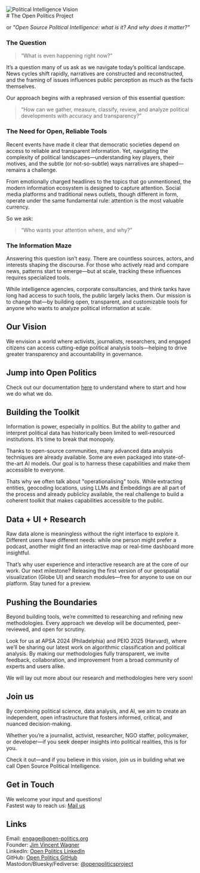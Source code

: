 

<div className="flex justify-center">
<Image
  src="/logos/zen45.png"
  alt="Political Intelligence Vision"
  width={100}
  height={100}
  className="mb-8 rounded-lg shadow-md"
/>
</div>
# The Open Politics Project

or *"Open Source Political Intelligence: what is it? And why does it matter?"*

### The Question
> “What is even happening right now?”

It’s a question many of us ask as we navigate today’s political landscape. News cycles shift rapidly, narratives are constructed and reconstructed, and the framing of issues influences public perception as much as the facts themselves.

Our approach begins with a rephrased version of this essential question:

> “How can we gather, measure, classify, review, and analyze political developments with accuracy and transparency?”

### The Need for Open, Reliable Tools
Recent events have made it clear that democratic societies depend on access to reliable and transparent information. Yet, navigating the complexity of political landscapes—understanding key players, their motives, and the subtle (or not-so-subtle) ways narratives are shaped—remains a challenge.

From emotionally charged headlines to the topics that go unmentioned, the modern information ecosystem is designed to capture attention. Social media platforms and traditional news outlets, though different in form, operate under the same fundamental rule: attention is the most valuable currency.

So we ask: 
> “Who wants your attention where, and why?”

### The Information Maze
Answering this question isn’t easy. There are countless sources, actors, and interests shaping the discourse. For those who actively read and compare news, patterns start to emerge—but at scale, tracking these influences requires specialized tools.

While intelligence agencies, corporate consultancies, and think tanks have long had access to such tools, the public largely lacks them. Our mission is to change that—by building open, transparent, and customizable tools for anyone who wants to analyze political information at scale.

## Our Vision
We envision a world where activists, journalists, researchers, and engaged citizens can access cutting-edge political analysis tools—helping to drive greater transparency and accountability in governance.

## Jump into Open Politics
Check out our documentation [here](#https://docs.open-politics.org) to understand where to start and how we do what we do. 


## Building the Toolkit
Information is power, especially in politics. But the ability to gather and interpret political data has historically been limited to well-resourced institutions. It’s time to break that monopoly.

Thanks to open-source communities, many advanced data analysis techniques are already available. Some are even packaged into state-of-the-art AI models. Our goal is to harness these capabilities and make them accessible to everyone.

Thats why we often talk about "operationalising" tools. While extracting entities, geocoding locations, using LLMs and Embeddings are all part of the process and already publiclcy available, the real challenge to build a coherent toolkit that makes capabilities accessible to the public.

## Data + UI + Research
Raw data alone is meaningless without the right interface to explore it. Different users have different needs: while one person might prefer a podcast, another might find an interactive map or real-time dashboard more insightful.

That’s why user experience and interactive research are at the core of our work. Our next milestone? Releasing the first version of our geospatial visualization (Globe UI) and search modules—free for anyone to use on our platform. Stay tuned for a preview.

## Pushing the Boundaries
Beyond building tools, we’re committed to researching and refining new methodologies. Every approach we develop will be documented, peer-reviewed, and open for scrutiny.

Look for us at APSA 2024 (Philadelphia) and PEIO 2025 (Harvard), where we’ll be sharing our latest work on algorithmic classification and political analysis. By making our methodologies fully transparent, we invite feedback, collaboration, and improvement from a broad community of experts and users alike.

We will lay out more about our research and methodologies here very soon!

## Join us
By combining political science, data analysis, and AI, we aim to create an independent, open infrastructure that fosters informed, critical, and nuanced decision-making.

Whether you’re a journalist, activist, researcher, NGO staffer, policymaker, or developer—if you seek deeper insights into political realities, this is for you.

Check it out—and if you believe in this vision, join us in building what we call Open Source Political Intelligence.

## Get in Touch
We welcome your input and questions! \
Fastest way to reach us: [Mail us](#mailto:engage@open-politics.org)


## Links
Email: [engage@open-politics.org](mailto:engage@open-politics.org) \
Founder: [Jim Vincent Wagner](https://www.linkedin.com/in/jim-vincent-wagner-051818257) \
LinkedIn: [Open Politics LinkedIn](https://linkedin.com/company/102941572/) \
GitHub: [Open Politics GitHub](https://github.com/open-politics) \
Mastodon/Bluesky/Fediverse: [@openpoliticsproject](https://mastodon.social/@openpoliticsproject)